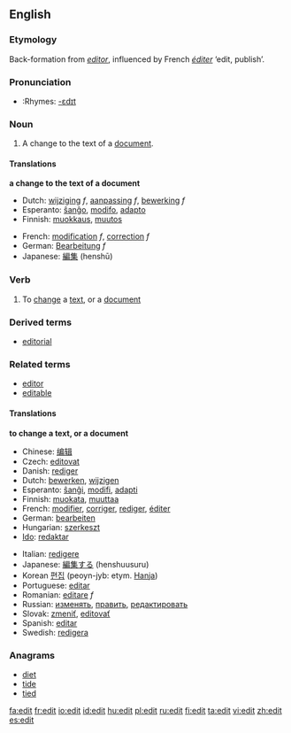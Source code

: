 {{see|édit}}
{{wikipediadab}}
==English==
===Etymology===
Back-formation from ''[[editor]]'', influenced by French ''[[éditer]]'' ‘edit, publish’.

===Pronunciation===
* :Rhymes: [[Rhymes:English:-ɛdɪt|-ɛdɪt]]

===Noun===
{{en-noun}}

# A change to the text of a [[document]].

====Translations====
'''a change to the text of a document'''
{{top}}
* Dutch: [[wijziging]] ''f'', [[aanpassing]] ''f'', [[bewerking]] ''f''
* Esperanto: [[ŝanĝo]], [[modifo]], [[adapto]]
* Finnish: [[muokkaus]], [[muutos]]
{{mid}}
* French: [[modification]] ''f'', [[correction]] ''f''
* German: [[Bearbeitung]] ''f''
* Japanese: [[編集]] (henshū)
{{bottom}}

===Verb===
{{en-verb}}

# To [[change]] a [[text]], or a [[document]]

===Derived terms===
* [[editorial]]

===Related terms===
* [[editor]]
* [[editable]]

====Translations====
'''to change a text, or a document'''
{{top}}
* Chinese: [[编辑]]
* Czech: [[editovat]]
* Danish: [[rediger]]
* Dutch: [[bewerken]], [[wijzigen]]
* Esperanto: [[ŝanĝi]], [[modifi]], [[adapti]]
* Finnish: [[muokata]], [[muuttaa]]
* French: [[modifier]], [[corriger]], [[rediger]], [[éditer]]
* German: [[bearbeiten]]
* Hungarian: [[szerkeszt]]
* [[Ido]]: [[redaktar]]
{{mid}}
* Italian: [[redigere]]
* Japanese: [[編集する]] (henshuusuru)
* Korean [[편집]] (peoyn-jyb: etym. [[Hanja]])
* Portuguese: [[editar]]
* Romanian: [[editare]] ''f''
* Russian: [[изменять]], [[править]], [[редактировать]]
* Slovak: [[zmeniť]], [[editovať]]
* Spanish: [[editar]]
* Swedish: [[redigera]]
{{bottom}}

===Anagrams===
* [[diet]]
* [[tide]]
* [[tied]]

[[fa:edit]]
[[fr:edit]]
[[io:edit]]
[[id:edit]]
[[hu:edit]]
[[pl:edit]]
[[ru:edit]]
[[fi:edit]]
[[ta:edit]]
[[vi:edit]]
[[zh:edit]]
[[es:edit]]